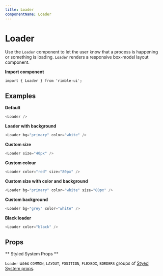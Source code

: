 ```yaml
---
title: Loader
componentName: Loader
---
```



# Loader

Use the `Loader` component to let the user know that a process is happening or something is loading. `Loader` renders a responsive box-model layout component.

**Import component**

```lang=jsx
import { Loader } from 'rimble-ui';
```

## Examples

**Default**

```js is=react-live
<Loader />
```

**Loader with background**

```js is=react-live
<Loader bg="primary" color="white" />
```

**Custom size**

```js is=react-live
<Loader size="40px" />
```

**Custom colour**

```js is=react-live
<Loader color="red" size="80px" />
```

**Custom size with color and background**

```js is=react-live
<Loader bg="primary" color="white" size="80px" />
```

**Custom background**

```js is=react-live
<Loader bg="grey" color="white" />
```

**Black loader**

```js is=react-live
<Loader color="black" />
```

## Props

<PropsTable propMetaData={props.propMetaData} />

** Styled System Props **

`Loader` uses `COMMON`, `LAYOUT`, `POSITION`, `FLEXBOX`, `BORDERS` groups of [Styed System props](/components/rimble-ui/system-props).
